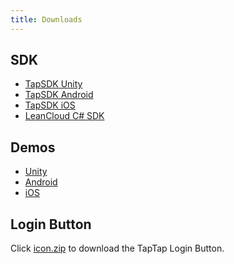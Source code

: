 ```yaml
---
title: Downloads
---
```


## SDK

- [TapSDK Unity](https://github.com/taptap/TapSDK-Unity/releases)
- [TapSDK Android](https://github.com/taptap/TapSDK-Android/releases)
- [TapSDK iOS](https://github.com/taptap/TapSDK-iOS/releases)
- [LeanCloud C# SDK](https://github.com/leancloud/csharp-sdk/releases)

## Demos

- [Unity](https://github.com/taptap/TapSDK-Unity-Demo)
- [Android](https://github.com/taptap/TapSDK-Android)
- [iOS](https://github.com/taptap/TapSDK-iOS)

## Login Button

Click [icon.zip](https://capacity-files.lcfile.com/xLuT4Mi3gqy5K518LbRxsBo2WiwR0CHx/taptap-login-button.zip) to download the TapTap Login Button.
